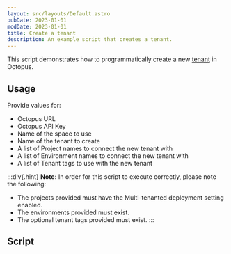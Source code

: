 ```yaml
---
layout: src/layouts/Default.astro
pubDate: 2023-01-01
modDate: 2023-01-01
title: Create a tenant
description: An example script that creates a tenant.
---
```


This script demonstrates how to programmatically create a new [tenant](/docs/tenants) in Octopus.

## Usage

Provide values for:

- Octopus URL
- Octopus API Key
- Name of the space to use
- Name of the tenant to create
- A list of Project names to connect the new tenant with
- A list of Environment names to connect the new tenant with
- A list of Tenant tags to use with the new tenant

:::div{.hint}
**Note:** 
In order for this script to execute correctly, please note the following:
- The projects provided must have the Multi-tenanted deployment setting enabled.
- The environments provided must exist.
- The optional tenant tags provided must exist.
:::

## Script

<CreateATenantScripts />